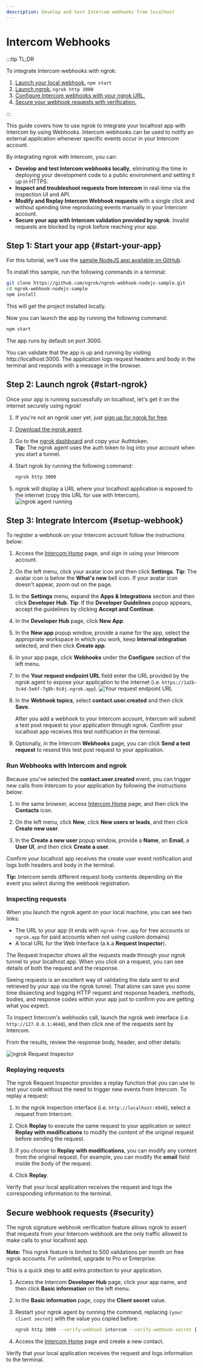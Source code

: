 ```yaml
---
description: Develop and test Intercom webhooks from localhost
---
```


# Intercom Webhooks

:::tip TL;DR

To integrate Intercom webhooks with ngrok:

1. [Launch your local webhook.](#start-your-app) `npm start`
1. [Launch ngrok.](#start-ngrok) `ngrok http 3000`
1. [Configure Intercom webhooks with your ngrok URL.](#setup-webhook)
1. [Secure your webhook requests with verification.](#security)

:::

This guide covers how to use ngrok to integrate your localhost app with Intercom by using Webhooks.
Intercom webhooks can be used to notify an external application whenever specific events occur in your Intercom account.

By integrating ngrok with Intercom, you can:

- **Develop and test Intercom webhooks locally**, eliminating the time in deploying your development code to a public environment and setting it up in HTTPS.
- **Inspect and troubleshoot requests from Intercom** in real-time via the inspection UI and API.
- **Modify and Replay Intercom Webhook requests** with a single click and without spending time reproducing events manually in your Intercom account.
- **Secure your app with Intercom validation provided by ngrok**. Invalid requests are blocked by ngrok before reaching your app.

## **Step 1**: Start your app {#start-your-app}

For this tutorial, we'll use the [sample NodeJS app available on GitHub](https://github.com/ngrok/ngrok-webhook-nodejs-sample).

To install this sample, run the following commands in a terminal:

```bash
git clone https://github.com/ngrok/ngrok-webhook-nodejs-sample.git
cd ngrok-webhook-nodejs-sample
npm install
```

This will get the project installed locally.

Now you can launch the app by running the following command:

```bash
npm start
```

The app runs by default on port 3000.

You can validate that the app is up and running by visiting http://localhost:3000. The application logs request headers and body in the terminal and responds with a message in the browser.

## **Step 2**: Launch ngrok {#start-ngrok}

Once your app is running successfully on localhost, let's get it on the internet securely using ngrok!

1. If you're not an ngrok user yet, just [sign up for ngrok for free](https://ngrok.com/signup).

1. [Download the ngrok agent](https://download.ngrok.com).

1. Go to the [ngrok dashboard](https://dashboard.ngrok.com) and copy your Authtoken. <br />
   **Tip:** The ngrok agent uses the auth token to log into your account when you start a tunnel.
1. Start ngrok by running the following command:

   ```bash
   ngrok http 3000
   ```

1. ngrok will display a URL where your localhost application is exposed to the internet (copy this URL for use with Intercom).
   ![ngrok agent running](/img/integrations/launch_ngrok_tunnel.png)

## **Step 3**: Integrate Intercom {#setup-webhook}

To register a webhook on your Intercom account follow the instructions below:

1. Access the [Intercom Home](https://app.intercom.com/) page, and sign in using your Intercom account.

1. On the left menu, click your avatar icon and then click **Settings**.
   **Tip**: The avatar icon is below the **What's new** bell icon. If your avatar icon doesn't appear, zoom out on the page.

1. In the **Settings** menu, expand the **Apps & Integrations** section and then click **Developer Hub**.
   **Tip**: If the **Developer Guidelines** popup appears, accept the guidelines by clicking **Accept and Continue**.

1. In the **Developer Hub** page, click **New App**.

1. In the **New app** popup window, provide a name for the app, select the appropriate workspace in which you work, keep **Internal integration** selected, and then click **Create app**.

1. In your app page, click **Webhooks** under the **Configure** section of the left menu.

1. In the **Your request endpoint URL** field enter the URL provided by the ngrok agent to expose your application to the internet (i.e. `https://1a2b-3c4d-5e6f-7g8h-9i0j.ngrok.app`).
   ![Your request endpoint URL](img/ngrok_url_configuration_intercom.png)

1. In the **Webhook topics**, select **contact.user.created** and then click **Save**.

   After you add a webhook to your Intercom account, Intercom will submit a test post request to your application through ngrok.
   Confirm your localhost app receives this test notification in the terminal.

1. Optionally, in the Intercom **Webhooks** page, you can click **Send a test request** to resend this test post request to your application.

### Run Webhooks with Intercom and ngrok

Because you've selected the **contact.user.created** event, you can trigger new calls from Intercom to your application by following the instructions below:

1. In the same browser, access [Intercom Home](https://app.intercom.com/) page, and then click the **Contacts** icon.

1. On the left menu, click **New**, click **New users or leads**, and then click **Create new user**.

1. In the **Create a new user** popup window, provide a **Name**, an **Email**, a **User UI**, and then click **Create a user**.

Confirm your localhost app receives the create user event notification and logs both headers and body in the terminal.

**Tip:** Intercom sends different request body contents depending on the event you select during the webhook registration.

### Inspecting requests

When you launch the ngrok agent on your local machine, you can see two links:

- The URL to your app (it ends with `ngrok-free.app` for free accounts or `ngrok.app` for paid accounts when not using custom domains)
- A local URL for the Web Interface (a.k.a **Request Inspector**).

The Request Inspector shows all the requests made through your ngrok tunnel to your localhost app. When you click on a request, you can see details of both the request and the response.

Seeing requests is an excellent way of validating the data sent to and retrieved by your app via the ngrok tunnel. That alone can save you some time dissecting and logging HTTP request and response headers, methods, bodies, and response codes within your app just to confirm you are getting what you expect.

To inspect Intercom's webhooks call, launch the ngrok web interface (i.e. `http://127.0.0.1:4040`), and then click one of the requests sent by Intercom.

From the results, review the response body, header, and other details:

![ngrok Request Inspector](img/ngrok_introspection_intercom_hooks.png)

### Replaying requests

The ngrok Request Inspector provides a replay function that you can use to test your code without the need to trigger new events from Intercom. To replay a request:

1. In the ngrok inspection interface (i.e. `http://localhost:4040`), select a request from Intercom.

1. Click **Replay** to execute the same request to your application or select **Replay with modifications** to modify the content of the original request before sending the request.

1. If you choose to **Replay with modifications**, you can modify any content from the original request. For example, you can modify the **email** field inside the body of the request.

1. Click **Replay**.

Verify that your local application receives the request and logs the corresponding information to the terminal.

## Secure webhook requests {#security}

The ngrok signature webhook verification feature allows ngrok to assert that requests from your Intercom webhook are the only traffic allowed to make calls to your localhost app.

**Note:** This ngrok feature is limited to 500 validations per month on free ngrok accounts. For unlimited, upgrade to Pro or Enterprise.

This is a quick step to add extra protection to your application.

1. Access the Intercom **Developer Hub** page, click your app name, and then click **Basic information** on the left menu.

1. In the **Basic information** page, copy the **Client secret** value.

1. Restart your ngrok agent by running the command, replacing `{your client secret}` with the value you copied before:

   ```bash
   ngrok http 3000 --verify-webhook intercom --verify-webhook-secret {your client secret}
   ```

1. Access the [Intercom Home](https://app.intercom.com/) page and create a new contact.

Verify that your local application receives the request and logs information to the terminal.
